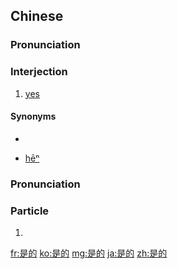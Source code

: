 ==Chinese==
{{zh-forms}}

===Pronunciation===
{{zh-pron
|m=shìde
|c=si6 dik1
|cat=intj
}}

===Interjection===
{{zh-interj}}

# [[yes]]

====Synonyms====
* {{zh-l|是}}
* {{qualifier|Min Nan}} [[hēⁿ]]

===Pronunciation===
{{zh-pron
|m=shìde,sìde
|cat=part
}}

===Particle===
{{zh-particle}}

# {{alternative spelling of|似的|lang=zh}}

{{zh-cat|Intermediate}}

[[fr:是的]]
[[ko:是的]]
[[mg:是的]]
[[ja:是的]]
[[zh:是的]]